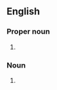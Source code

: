 {{also|franklins}}
==English==

===Proper noun===
{{head|en|proper noun form}}

# {{plural of|en|Franklin}}

===Noun===
{{head|en|noun form}}

# {{plural of|en|Franklin}}